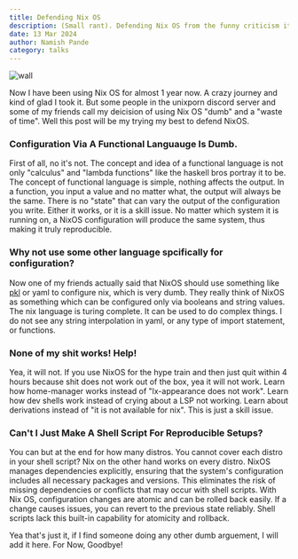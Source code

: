```yaml
---
title: Defending Nix OS 
description: (Small rant). Defending Nix OS from the funny criticism it gets sometimes.
date: 13 Mar 2024
author: Namish Pande
category: talks
---
```


![wall](https://github.com/NixOS/nixos-artwork/blob/master/wallpapers/nix-wallpaper-gear.png?raw=true)

Now I have been using Nix OS for almost 1 year now. A crazy journey and kind of glad I took it. But some people in the unixporn discord server and some of my friends call my deicision of using Nix OS "dumb" and a "waste of time". Well this post will be my trying my best to defend NixOS.

### Configuration Via A Functional Languauge Is Dumb.

First of all, no it's not. The concept and idea of a functional language is not only "calculus" and "lambda functions" like the haskell bros portray it to be. The concept of functional language is simple, nothing affects the output. In a function, you input a value and no matter what, the output will always be the same. There is no "state" that can vary the output of the configuration you write. Either it works, or it is a skill issue. No matter which system it is running on, a NixOS configuration will produce the same system, thus making it truly reproducible.

### Why not use some other language spcifically for configuration?

Now one of my friends actually said that NixOS should use something like [pkl](https://pkl-lang.org/) or yaml to configure nix, which is very dumb. They really think of NixOS as something which can be configured only via booleans and string values. The nix language is turing complete. It can be used to do complex things. I do not see any string interpolation in yaml, or any type of import statement, or functions.

### None of my shit works! Help!

Yea, it will not. If you use NixOS for the hype train and then just quit within 4 hours because shit does not work out of the box, yea it will not work. Learn how home-manager works instead of "lx-appearance does not work". Learn how dev shells work instead of crying about a LSP not working. Learn about derivations instead of "it is not available for nix". This is just a skill issue.
 
### Can't I Just Make A Shell Script For Reproducible Setups?
You can but at the end for how many distros. You cannot cover each distro in your shell script? Nix on the other hand works on every distro. NixOS manages dependencies explicitly, ensuring that the system's configuration includes all necessary packages and versions. This eliminates the risk of missing dependencies or conflicts that may occur with shell scripts. With Nix OS, configuration changes are atomic and can be rolled back easily. If a change causes issues, you can revert to the previous state reliably. Shell scripts lack this built-in capability for atomicity and rollback. 

Yea that's just it, if I find someone doing any other dumb arguement, I will add it here. For Now, Goodbye!
